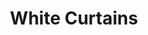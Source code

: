 ---
title: "White Curtains"
subtitle: ""
creator: ""
categories: ["clothes"]
featuredImage: "../src/assets/images/item/clothes/DSC02947.png"
views: ["../src/assets/images/item/clothes/DSC02947.png"]
nextItem: []
---